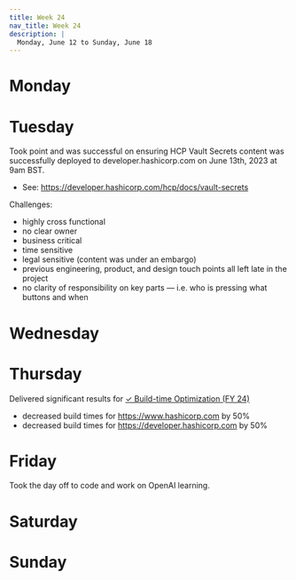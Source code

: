 ```yaml
---
title: Week 24
nav_title: Week 24
description: |
  Monday, June 12 to Sunday, June 18
---
```


# Monday

# Tuesday

Took point and was successful on ensuring HCP Vault Secrets content was successfully deployed to developer.hashicorp.com on June 13th, 2023 at 9am BST. 

- See: https://developer.hashicorp.com/hcp/docs/vault-secrets

Challenges:

- highly cross functional
- no clear owner
- business critical
- time sensitive
- legal sensitive (content was under an embargo)
- previous engineering, product, and design touch points all left late in the project
- no clarity of responsibility on key parts — i.e. who is pressing what buttons and when

# Wednesday

# Thursday

Delivered significant results for [✓ Build-time Optimization (FY 24)](https://app.asana.com/0/1203347061500817/overview)

- decreased build times for https://www.hashicorp.com by 50%
- decreased build times for https://developer.hashicorp.com by 50%

# Friday

Took the day off to code and work on OpenAI learning.

# Saturday

# Sunday